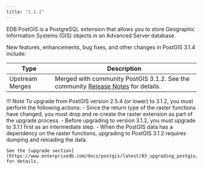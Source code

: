 ```yaml
---
title: "3.1.2"
---
```

EDB PostGIS is a PostgreSQL extension that allows you to store Geographic Information Systems (GIS) objects in an Advanced Server database.

New features, enhancements, bug fixes, and other changes in PostGIS 3.1.4 include:

| Type            | Description                                                                                                                                      |
| --------------- | ------------------------------------------------------------------------------------------------------------------------------------------------ |
| Upstream Merges | Merged with community PostGIS 3.1.2. See the community [Release Notes](https://postgis.net/docs/manual-3.1/release_notes.html#idm41899) for details. |                                                                                    

!!! Note
    To upgrade from PostGIS version 2.5.4 (or lower) to 3.1.2, you must perform the following  actions:
     -  Since the return type of the raster functions have changed, you must drop and re-create the raster extension as part of the upgrade process. 
     - Before upgrading to version 3.1.2,  you must upgrade to 3.1.1 first as an intermediate step.
     - When the PostGIS data has a dependency on the raster functions, upgrading to PostGIS 3.1.2 requires dumping and reloading the data.

    See the [upgrade section](https://www.enterprisedb.com/docs/postgis/latest/03_upgrading_postgis/) for details.